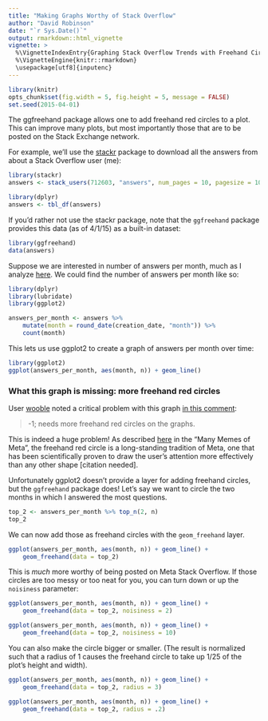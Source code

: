 ```yaml
---
title: "Making Graphs Worthy of Stack Overflow"
author: "David Robinson"
date: "`r Sys.Date()`"
output: rmarkdown::html_vignette
vignette: >
  %\VignetteIndexEntry{Graphing Stack Overflow Trends with Freehand Circles}
  %\VignetteEngine{knitr::rmarkdown}
  \usepackage[utf8]{inputenc}
---
```


```r
library(knitr)
opts_chunk$set(fig.width = 5, fig.height = 5, message = FALSE)
set.seed(2015-04-01)
```

The ggfreehand package allows one to add freehand red circles to a plot. This can improve many plots, but most importantly those that are to be posted on the Stack Exchange network.

For example, we'll use the [stackr](https://github.com/dgrtwo/stackr) package to download all the answers from about a Stack Overflow user (me):

```r
library(stackr)
answers <- stack_users(712603, "answers", num_pages = 10, pagesize = 100)

library(dplyr)
answers <- tbl_df(answers)
```

If you'd rather not use the stackr package, note that the `ggfreehand` package provides this data (as of 4/1/15) as a built-in dataset:

```r
library(ggfreehand)
data(answers)
```

Suppose we are interested in number of answers per month, much as I analyze [here](http://meta.stackoverflow.com/a/252757/712603). We could find the number of answers per month like so:

```r
library(dplyr)
library(lubridate)
library(ggplot2)

answers_per_month <- answers %>%
    mutate(month = round_date(creation_date, "month")) %>%
    count(month)
```

This lets us use ggplot2 to create a graph of answers per month over time:

```r
library(ggplot2)
ggplot(answers_per_month, aes(month, n)) + geom_line()
```

### What this graph is missing: more freehand red circles

User [wooble](http://meta.stackoverflow.com/users/110707/wooble) noted a critical problem with this graph [in this comment](http://meta.stackoverflow.com/questions/252756/are-high-reputation-users-answering-fewer-questions/252757#comment9735_252757):

> -1; needs more freehand red circles on the graphs.

This is indeed a huge problem! As described [here](http://meta.stackexchange.com/a/19775/176330) in the "Many Memes of Meta", the freehand red circle is a long-standing tradition of Meta, one that has been scientifically proven to draw the user's attention more effectively than any other shape [citation needed].

Unfortunately ggplot2 doesn't provide a layer for adding freehand circles, but the `ggfreehand` package does! Let's say we want to circle the two months in which I answered the most questions.

```r
top_2 <- answers_per_month %>% top_n(2, n)
top_2
```

We can now add those as freehand circles with the `geom_freehand` layer.

```r
ggplot(answers_per_month, aes(month, n)) + geom_line() +
    geom_freehand(data = top_2)
```

This is *much* more worthy of being posted on Meta Stack Overflow. If those circles are too messy or too neat for you, you can turn down or up the `noisiness` parameter:

```r
ggplot(answers_per_month, aes(month, n)) + geom_line() +
    geom_freehand(data = top_2, noisiness = 2)

ggplot(answers_per_month, aes(month, n)) + geom_line() +
    geom_freehand(data = top_2, noisiness = 10)
```

You can also make the circle bigger or smaller. (The result is normalized such that a radius of 1 causes the freehand circle to take up 1/25 of the plot's height and width).

```r
ggplot(answers_per_month, aes(month, n)) + geom_line() +
    geom_freehand(data = top_2, radius = 3)

ggplot(answers_per_month, aes(month, n)) + geom_line() +
    geom_freehand(data = top_2, radius = .2)
```
